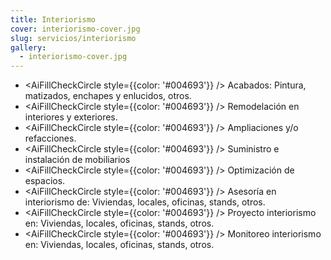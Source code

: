 ```yaml
---
title: Interiorismo
cover: interiorismo-cover.jpg
slug: servicios/interiorismo
gallery:
  - interiorismo-cover.jpg
---
```



- <AiFillCheckCircle style={{color: '#004693'}} />  Acabados: Pintura, matizados, enchapes y enlucidos, otros.
- <AiFillCheckCircle style={{color: '#004693'}} />  Remodelación en interiores y exteriores.
- <AiFillCheckCircle style={{color: '#004693'}} />  Ampliaciones y/o refacciones.
- <AiFillCheckCircle style={{color: '#004693'}} />  Suministro e instalación de mobiliarios
- <AiFillCheckCircle style={{color: '#004693'}} />  Optimización de espacios.
- <AiFillCheckCircle style={{color: '#004693'}} />  Asesoría en interiorismo de: Viviendas, locales, oficinas, stands, otros.
- <AiFillCheckCircle style={{color: '#004693'}} />  Proyecto interiorismo en: Viviendas, locales, oficinas, stands, otros.
- <AiFillCheckCircle style={{color: '#004693'}} />  Monitoreo interiorismo en: Viviendas, locales, oficinas, stands, otros.
